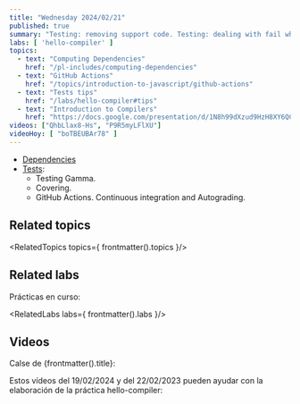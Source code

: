 ```yaml
---
title: "Wednesday 2024/02/21"
published: true
summary: "Testing: removing support code. Testing: dealing with fail when small changes. GitHub Actions. Continuous integration and Autograding. Dependencies"
labs: [ 'hello-compiler' ]
topics: 
  - text: "Computing Dependencies"
    href: "/pl-includes/computing-dependencies" 
  - text: "GitHub Actions"
    href: "/topics/introduction-to-javascript/github-actions"
  - text: "Tests tips"
    href: "/labs/hello-compiler#tips"
  - text: "Introduction to Compilers"
    href: "https://docs.google.com/presentation/d/1N8h99dXzud9HzH8XY6QCZSmATCAWXtZebuqRTiy8qMU/edit?usp=sharing"
videos: ["QhbLlax8-Hs", "P9R5myLFlXU"]
videoHoy: [ "boTBEUBAr78" ]
---
```



- [Dependencies](/labs/hello-compiler#computing-the-dependencies)
- [Tests](https://github.com/ULL-ESIT-PL/hello-compilers-template/blob/main/test/test.js): 
  - Testing Gamma.  
  - Covering. 
  - GitHub Actions. Continuous integration and Autograding.

## Related topics

<RelatedTopics topics={ frontmatter().topics }/>

## Related labs

Prácticas en curso:

<RelatedLabs labs={ frontmatter().labs }/>

## Videos

Calse de {frontmatter().title}:

<Videos ids={frontmatter().videoHoy}></Videos>

Estos vídeos del 19/02/2024 y del 22/02/2023 pueden ayudar con la elaboración de la práctica
hello-compiler:


<Videos ids={frontmatter().videos}></Videos>

